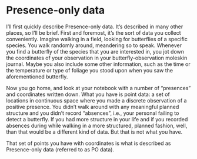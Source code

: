 # Presence-only data

I'll first quickly describe Presence-only data. It's described in many other places, so I'll be brief. First and foremost, it's the sort of data you collect conveniently. 
Imagine walking in a field, looking for butterflies of a specific species. You walk randomly around, meandering so to speak. Whenever you find a butterfly of the species that you are interested in, you jot down the coordinates of your observation in your butterfly-observation moleskin journal. Maybe you also include some other information, such as the time or the temperature or type of foliage you stood upon when you saw the aforementioned butterfly. 

Now you go home, and look at your notebook with a number of "presences" and coordinates written down. What you have is point data: a set of locations in continuous space where you 
made a discrete observation of a positive presence. You didn't walk around with any meaningful planned structure and you didn't record "absences", i.e., your personal failing to detect a butterfly. If you had more structure in your life and if you recorded absences during while walking in a more structured, planned fashion, well, than that would be a different kind of data. But that is not what you have.

That set of points you have with coordinates is what is described as Presence-only data (referred to as PO data).